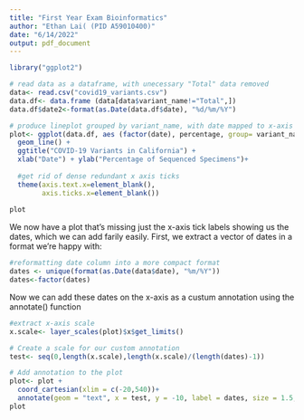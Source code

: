 ```yaml
---
title: "First Year Exam Bioinformatics"
author: "Ethan Lai( (PID A59010400)"
date: "6/14/2022"
output: pdf_document
---
```


```r
library("ggplot2")

# read data as a dataframe, with unecessary "Total" data removed
data<- read.csv("covid19_variants.csv")
data.df<- data.frame (data[data$variant_name!="Total",])
data.df$date2<-format(as.Date(data.df$date), "%d/%m/%Y")

# produce lineplot grouped by variant_name, with date mapped to x-axis and percentage mapped to y axis
plot<- ggplot(data.df, aes (factor(date), percentage, group= variant_name, color=variant_name)) +
  geom_line() + 
  ggtitle("COVID-19 Variants in California") +
  xlab("Date") + ylab("Percentage of Sequenced Specimens")+
  
  #get rid of dense redundant x axis ticks
  theme(axis.text.x=element_blank(),
        axis.ticks.x=element_blank())
  
plot
```

We now have a plot that's missing just the x-axis tick labels showing us the dates, which we can add farily easily. First, we extract a vector of dates in a format we're happy with:
```r
#reformatting date column into a more compact format
dates <- unique(format(as.Date(data$date), "%m/%Y"))
dates<-factor(dates)
```

Now we can add these dates on the x-axis as a custum annotation using the annotate() function
```r
#extract x-axis scale
x.scale<- layer_scales(plot)$x$get_limits()

# Create a scale for our custom annotation
test<- seq(0,length(x.scale),length(x.scale)/(length(dates)-1))

# Add annotation to the plot
plot<- plot + 
  coord_cartesian(xlim = c(-20,540))+
  annotate(geom = "text", x = test, y = -10, label = dates, size = 1.5, angle=90)
plot
```

